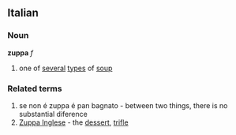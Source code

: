 ==Italian==
===Noun===
'''zuppa''' ''f''
# one of [[several]] [[type]]s of [[soup]]
===Related terms===
# se non é zuppa é pan bagnato - between two things, there is no substantial diference
# [[Zuppa Inglese]] - the [[dessert]], [[trifle]]